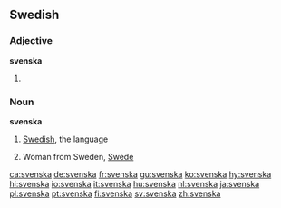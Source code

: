==Swedish==
===Adjective===
'''svenska'''

#{{sv-adj-form-abs-def|svensk}}

===Noun===
{{sv-noun-unc-irreg-c|definitions=1}}
{{sv-noun-reg-or|svensk|definitions=2}}
'''svenska''' {{c}}

# {{uncountable}} [[Swedish]], the language
# Woman from Sweden, [[Swede]]

[[ca:svenska]]
[[de:svenska]]
[[fr:svenska]]
[[gu:svenska]]
[[ko:svenska]]
[[hy:svenska]]
[[hi:svenska]]
[[io:svenska]]
[[it:svenska]]
[[hu:svenska]]
[[nl:svenska]]
[[ja:svenska]]
[[pl:svenska]]
[[pt:svenska]]
[[fi:svenska]]
[[sv:svenska]]
[[zh:svenska]]